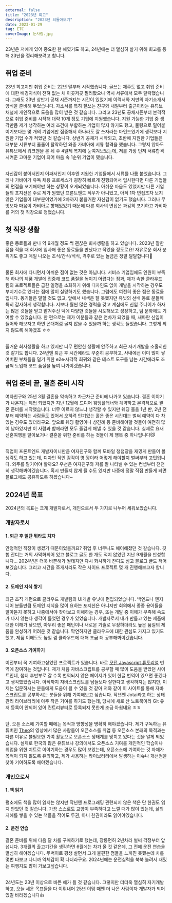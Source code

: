 ```yaml
---
external: false
title: "2023년 회고"
description: "2023년 되돌아보기"
date: 2023-01-29
tag: ETC
coverImage: 눈사람.jpg
---
```


23년은 저에게 있어 중요한 한 해였기도 하고, 24년에는 더 열심히 살기 위해 회고를 통해 23년을 정리해보려고 합니다.

## 취업 준비

23년 회고지만 취업 준비는 22년 말부터 시작했습니다. 글쓰는 재주도 없고 취업 준비에 대한 배경지식이 전혀 없는 채 이곳저곳 찔러봤으나 역시 서류에서 모두 탈락했습니다.
그래도 23년 상반기 공채 시즌까지는 시간이 있었기에 이력서와 저만의 자기소개서 양식을 준비해 두었습니다. 자소서를 특히 잘쓰는 친구와 내일부터 출근이라는 유튜브 채널에 개인적으로 도움을 많이 받은 것 같습니다. 그리고 23년도 공채시즌부터 본격적으로 취업 준비를 시작해 대략 10개 정도 기업에 지원했습니다.
지원 가능한 기업 중 생각만큼 제가 생각하는 여러 조건에 부합하는 기업이 많지 않기도 했고, 물량으로 밀어붙이기보다는 몇 개의 기업에만 집중해서 하나라도 잘 쓰자라는 마인드였기에 생각보다 지원한 기업 수가 적었던 것 같습니다.
상반기 공채가 시작되고, 초반에 지원한 기업들은 대부분 서류부터 줄줄이 탈락하던 와중 가비아에 서류 합격을 했습니다. 그렇지 않아도 유튜브에서 워크맨을 본 뒤 주 4일제 복지에 눈여겨보았는데, 저를 가장 먼저 서류합격 시켜준 고마운 기업이 되어 마음 속 1순위 기업이 됐습니다.

\
자신감이 붙어서인지 어째서인지 이후엔 지원한 기업들에서 서류를 나름 붙었습니다. 그러나 가바아가 유독 채용 프로세스가 굉장히 빠르게 진행되어서 입사한다면 다른 기업들의 면접을 포기해야만 하는 상황이 오게되었습니다.
아쉬운 마음도 있었지만 다른 기업들의 포지션은 주로 제가 원했던 프론트엔드 직무가 아니었고, 아직 1차 면접조차 보지 않은 기업들이 대부분이었기에 2차까지 붙을거란 자신감이 없기도 했습니다. 그러나 무엇보다 마음이 가비아로 향해있었기 때문에 다른 회사의 면접은 과감히 포기하고 가비아를 저의 첫 직장으로 정했습니다.

## 첫 직장 생활

좋은 동료들과 만나 약 9개월 정도 썩 괜찮은 회사생활을 하고 있습니다. 2023년 잘한점을 적을 때 회사에 입사해 좋은 동료들을 만났다고 적었을 정도로요! 자유로운 회사 분위기도 좋고 매일 나오는 조식/간식/석식, 격주로 있는 놀금은 정말 달달합니다🥹

\
물론 회사에 다니면서 아쉬운 점이 없는 것은 아닙니다. 서비스 기업임에도 인원이 부족해 하나의 제품 개발에 집중해 코드 품질을 높이기 어렵다는 점과, 제가 속한 클라우드 팀의 프로젝트들은 급한 일정을 소화하기 위해 디자인도 없이 개발을 시작하는 경우도 부지기수로 있다는 점에 많이 실망하기도 했습니다.
그럼에도 여전히 좋은 점은 동료들입니다.
동기들은 말할 것도 없고, 앞에서 내색은 잘 못했지만 유닛의 선배 동료 분들께 특히 감사하게 생각합니다. 저보다 훨씬 많은 경력을 갖고 계심에도 신입 주니어가 하자는 많은 것들을 믿고 맡겨주신 덕에 다양한 것들을 시도해보고 성장하고, 팀 문화에도 기여할 수 있었습니다. 한 편으로는 제가 이분들과 같은 연차가 되었을 때, 새파란 신입이 들어와 해보자고 하면 꼰대처럼 굴지 않을 수 있을까 하는 생각도 들었습니다. 그렇게 되지 않도록 해야겠죠 ㅎㅎ

\
즐거운 회사생활을 하고 있지만 너무 편안한 생활에 안주하고 최근 자기개발을 소홀히한 것 같기도 합니다. 24년엔 퇴근 후 시간에라도 꾸준히 공부하고, 사내에선 이미 많이 쌓여버린 부채들을 덜기 위한 e2e·시각적 회귀와 같은 테스트 도구를 남는 시간에라도 조금씩 도입해 코드 품질을 높여 나가야겠습니다.

## 취업 준비 끝, 결혼 준비 시작

여자친구와 25년 3월 결혼을 약속하고 차근차근 준비해 나가고 있습니다. 결혼 이야기가 나온지는 제법 되었지만 지난 12월에 드디어 웨딩플래너와 계약하고 본격적으로 결혼 준비를 시작했습니다. 너무 이르지 않느냐 생각할 수 있지만 웨딩 홀을 1년 반, 2년 전 부터 예약하는 사람들도 있어서
오히려 인기있는 홀은 좋은 시간대는 벌써 예약이 다 차있는 경우도 있더라구요. 앞으로 웨딩 촬영이나 상견례 등 준비해야할 것들이 여전히 많이 남아있지만 이 사람과 함께라면 모두 즐겁게 해낼 수 있을 것 같습니다. 실제로 요새 신혼여행을 알아보거나 결혼을 위한 준비를 하는 것들이 제 행복 중 하나입니다😼

\
직업이 프론트엔드 개발자이니만큼 여자친구와 함께 모바일 청첩장을 재밌게 만들어 볼 생각도 하고 있는데, 디자인 적인 감각이 영 꽝이라 어떻게 해야할지 벌써부터 고민입니다. 외주를 맡기어야 할까요? 우선은 여자친구와 저를 잘 나타낼 수 있는 컨셉부터 천천히 생각해봐야겠습니다. 혹시 만들지 않게 될 수도 있지만 나중에 정말 직접 만들게 되면 블로그에도 공유하도록 하겠습니다~

## 2024년 목표

2024년의 목표는 크게 개발자로서, 개인으로서 두 가지로 나누어 세워보았습니다.

### 개발자로서

#### 1. 퇴근 후 일단 뭐라도 치자

안정적인 직장이 생겼기 때문이었을까요? 취업 후 너무나도 해이해졌던 것 같습니다. 깃헙 잔디는 거의 사막화되어 있고 블로그 글도 한 개도 적지 않았던 지난 9개월을 반성합니다... 2024년은 더욱 바쁜해가 될테지만 다시 화사하게 잔디도 심고 블로그 글도 적어보겠습니다.
그리고 시간을 쪼개서라도 작은 사이드 프로젝트 몇 개 진행해보고자 합니다.

#### 2. 도메인 지식 쌓기

최근 조직 개편으로 클라우드 개발팀의 UI개발 유닛에 편입되었습니다. 백엔드나 엔지니어 분들만큼 도메인 지식을 많이 요하는 포지션은 아니지만 회의에서 종종 용어들을 알아듣지 못하고 나중에서야 찾아보고 이해하는 경우, 또는 개발 중 이해가 부족해 속도가 나지 않는다 생각이 들었던 경우가 있었습니다.
개발자로서 내가 만들고 있는 제품에 대한 이해가 낮으면, 아무리 좋은 패턴이나 새로운 기술로 무장하더라도 높은 품질의 제품을 완성하기 어려운 것 같습니다. 막연하지만 클라우드에 대한 관심도 가지고 있기도 했고, 제품 이해도도 높일 겸 클라우드에 대해 조금 더 공부해봐야겠습니다.

#### 3. 오픈소스 기여하기

이전부터 꼭 기여하고싶었던 프로젝트가 있습니다. 바로 [모던 Javascript 튜토리얼](https://ko.javascript.info/intro) 번역에 참여하는 것입니다. 제가 처음 자바스크립트를 공부할 때 많이 도움을 받았던 사이트인데, 챕터 후반부로 갈 수록 번역되지 않은 페이지가 있어 한글 번역이 있으면 좋겠다고 생각했었습니다.
아직까지 자바스크립트를 남들보다 잘한다고 생각하지는 않지만, 이제는 입문하시는 분들에게 도움이 될 수 있을 것 같아 저와 같이 이 사이트를 통해 자바스크립트를 공부하시는 분들을 위해 기여해보고 싶습니다. 작년엔 Jotai라고 하는 상태관리 라이브러리에 아주 작은 기여를 하기도 했는데, 당시에 새로 산 노트북이라 Git 유저 등록이 안되어 있어 컨트리뷰터로 등록되지 못한게 조금 아쉽네요 ㅎㅎ

\
단, 오픈 소스에 기여할 때에는 목적과 방향성을 명확히 해야겠습니다. 제가 구독하는 유튜버인 [Theo](https://www.youtube.com/watch?v=5nY_cy8zcO4)의 영상에서 많은 사람들이 오픈소스를 취업 등 오픈소스 본래의 목적과는 다른 이유로 불필요한 기여 활동으로 오픈소스 생태계를 망치고 있다는 것을 알게 되었습니다. 실제로 한국의 많은 유튜브나 강의에서도 오픈소스 기여를 개인적인 학습이나 취업을 위한 치트로 이야기하는 경우도 많이 보았는데,
오픈소스에 기여하는 것 자체가 목적이 되지 않도록 유의하고, 제가 사용하는 라이브러리에서 발생하는 이슈나 개선점을 찾아 기여하도록 해야겠습니다.

### 개인으로서

#### 1. 책 읽기

평소에도 책을 많이 읽지는 않지만 작년엔 프로그래밍 관련되지 않은 책은 단 한권도 읽지 안았던 것 같습니다. 가끔 스스로도 교양이 부족하다고 느낄 때가 많이 있는데, 삶의 지혜를 쌓을 수 있는 책들을 적어도 두권, 아니 한권이라도 읽어야겠습니다.

#### 2. 운전 연습

결혼 준비를 위해 다음 달 차를 구매하기로 했는데, 장롱면허 2년차라 벌써 걱정부터 앞섭니다. 3개월의 출고기간을 생각하면 6월에는 차가 올 것 같은데, 그 전에 운전 연습을 열심히 해야겠습니다.
뚜벅이로 평생 살면서 크게 불편한 점들을 느끼진 못했는데 차를 몇번 타보고 나니까 역체감이 확 나더라구요. 2024년에는 운전실력을 쑥쑥 늘려서 재밌는 여행지도 많이 가보고싶습니다.

\
24년도는 23년 이상으로 바쁜 해가 될 것 같습니다. 그렇지만 더더욱 열심히 자기개발하고, 오늘 세운 목표들을 다 이뤄내어 25년 이맘 때엔 더 나은 사람이자 개발자가 되어있길 바라겠습니다👍
